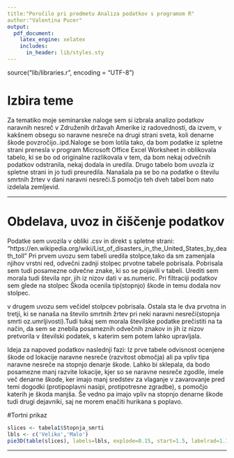 ```yaml
---
title:"Poročilo pri predmetu Analiza podatkov s programom R"
author:"Valentina Pucer"
output:
  pdf_document:
    latex_engine: xelatex
    includes:
      in_header: lib/styles.sty
---
```



source("lib/libraries.r", encoding = "UTF-8")


# Izbira teme

Za tematiko moje seminarske naloge sem si izbrala analizo podatkov naravnih nesreč v Združenih državah Amerike iz radovednosti, da izvem, v kakšnem obsegu so naravne nesreče na drugi strani sveta, koli denarne škode povzročijo..ipd.Naloge se bom lotila tako, da bom podatke iz spletne strani prenesla v program Microsoft Office Excel Worksheet in oblikovala tabelo, ki se bo od originalne razlikovala v tem, da bom nekaj odvečnih podatkov odstranila, nekaj dodala in uredila. Drugo tabelo bom uvozla iz spletne strani in jo tudi preuredila. Nanašala pa se bo na podatke
o številu smrtnih žrtev v dani naravni nesreči.S pomočjo teh dveh tabel bom nato
izdelala zemljevid.

***

# Obdelava, uvoz in čiščenje podatkov



Podatke sem uvozila v obliki .csv in direkt s spletne strani: "https://en.wikipedia.org/wiki/List_of_disasters_in_the_United_States_by_death_toll"
Pri prvem uvozu sem tabeli uredila stolpce,tako da sm zamenjala njihov vrstni red,
odvečni zadnji stolpec prvotne tabele pobrisala. Pobrisala sem tudi posamezne odvečne znake, ki so se pojavili v tabeli. Urediti sem morala tudi števila npr.
jih iz nizov dati v as.numeric. Pri filtraciji podatkov sem glede na stolpec Škoda ocenila tip(stopnjo) škode in temu dodala nov stolpec.

v drugem uvozu sem  večidel stolpcev pobrisala. Ostala sta le dva prvotna in tretji, ki se nanaša na število smrtnih žrtev pri neki naravni nesreči(stopnja smrti oz.umrljivosti).Tudi tukaj sem morala številske podatke prečistiti na ta način, da sem se znebila posameznih odvečnih znakov in jih iz nizov pretvorila v številski podatek, s katerim sem potem lahko upravljala.

Ideja za napoved podatkov naslednji fazi: Iz prve tabele odvisnost ocenjene škode od lokacije naravne nesreče (razvitost območja) ali pa vpliv tipa naravne nesreče na stopnjo denarje škode. Lahko bi sklepala, da bodo posamezne manj razvite lokacije, kjer so se naravne nesreče zgodile, imele več denarne škode, ker imajo manj sredstev za vlaganje v zavarovanje pred temi dogodki (protipoplavni nasipi,
protipotresne zgradbe), s pomočjo katerih je škoda manjša. Še vedno pa imajo vpliv na stopnjo denarne škode tudi drugi dejavniki, saj ne morem enačiti hurikana s poplavo.


#Tortni prikaz


```r
slices <- tabela1$Stopnja_smrti
lbls <- c('Veliko','Malo')
pie3D(table(slices), labels=lbls, explode=0.15, start=1.5, labelrad=1.18, labelcex=1, main='Tortni diagram')

```


***

